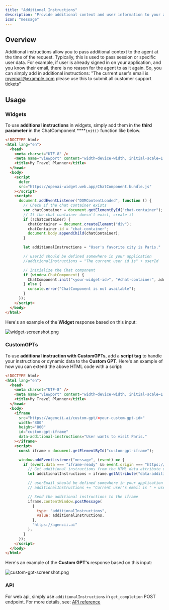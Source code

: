 ```yaml
---
title: "Additional Instructions"
description: "Provide additional context and user information to your agents to enhance their responses."
icon: "message"
---
```


## Overview

Additional instructions allow you to pass additional context to the agent at the time of the request. Typically, this is used to pass session or specific user data. For example, if user is already signed in on your application, and you know their email, there is no reason for the agent to as it again. So, you can simply add in additional instructions: "The current user's email is [myemail@example.com](mailto:myemail@example.com) please use this to submit all customer support tickets"

## Usage

### Widgets

To use **additional instructions** in widgets, simply add them in the **third parameter** in the ChatComponent ****`init()` function like below.

```html
<!DOCTYPE html>
<html lang="en">
  <head>
    <meta charset="UTF-8" />
    <meta name="viewport" content="width=device-width, initial-scale=1.0" />
    <title>My Travel Planner</title>
  </head>
  <body>
    <script
      defer
      src="https://openai-widget.web.app/ChatComponent.bundle.js"
    ></script>
    <script>
      document.addEventListener("DOMContentLoaded", function () {
        // Check if the chat container exists
        var chatContainer = document.getElementById("chat-container");
        // If the chat container doesn't exist, create it
        if (!chatContainer) {
          chatContainer = document.createElement("div");
          chatContainer.id = "chat-container";
          document.body.appendChild(chatContainer);
        }

        let additionalInstructions = "User's favorite city is Paris."

        // userId should be defined somewhere in your application
        //additionalInstructions = "The current user id is" + userId

        // Initialize the Chat component
        if (window.ChatComponent) {
          ChatComponent.init("<your-widget-id>", "#chat-container", additionalInstructions);
        } else {
          console.error("ChatComponent is not available");
        }
      });
    </script>
  </body>
</html>
```

Here's an example of the **Widget** response based on this input:

![widget-screenshot.png](/images/additional-instructions-example.webp)
### CustomGPTs

To use **additional instruction with CustomGPTs**, add a **script tag** to handle your instructions or dynamic data to the **Custom GPT**. Here's an example of how you can extend the above HTML code with a script:

```html
<!DOCTYPE html>
<html lang="en">
  <head>
    <meta charset="UTF-8" />
    <meta name="viewport" content="width=device-width, initial-scale=1.0" />
    <title>My Travel Planner</title>
  </head>
  <body>
    <iframe
      src="https://agencii.ai/custom-gpt/<your-custom-gpt-id>"
      width="800"
      height="800"
      id="custom-gpt-iframe"
      data-additional-instructions="User wants to visit Paris."
    ></iframe>
    <script>
      const iframe = document.getElementById("custom-gpt-iframe");

      window.addEventListener("message", (event) => {
        if (event.data === "iframe-ready" && event.origin === "https://agencii.ai") {
          // Get additional instructions from the HTML data attribute or use your own logic to set it
          let additionalInstructions = iframe.getAttribute("data-additional-instructions") || "";

          // userEmail should be defined somewhere in your application
          // additionalInstructions += "Current user's email is " + userEmail

          // Send the additional instructions to the iframe
          iframe.contentWindow.postMessage(
            {
              type: "additionalInstructions",
              value: additionalInstructions,
            },
            "https://agencii.ai"
          );
        }
      });
    </script>
  </body>
</html>
```

Here's an example of the **Custom GPT's** response based on this input:


![custom-gpt-screenshot.png](/images/custom-gpt-screenshot.webp)
### API

For web api, simply use `additionalInstructions` in `get_completion` POST endpoint. For more details, see: [API reference](/platform/integrations/api-gen/get-completion)
